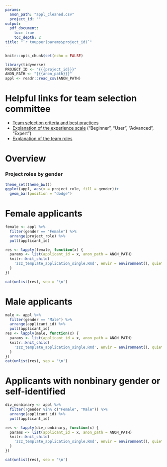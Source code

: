 ```yaml
---
params:
  anon_path: "appl_cleaned.csv"
  project_id: ""
output: 
  pdf_document:
    toc: true
    toc_depth: 2
title: "`r toupper(params$project_id)`"
---
```


```r
knitr::opts_chunk$set(echo = FALSE)
```

```r
library(tidyverse)
PROJECT_ID <- "{{{project_id}}}"
ANON_PATH <- "{{{anon_path}}}"
appl <- readr::read_csv(ANON_PATH)
```

# Helpful links for team selection committee
- [Team selection criteria and best practices](https://docs.correlaid.org/project-manual/project-coordinators/ideation-finding-a-team#team-selection-call)
- [Explanation of the experience scale](https://docs.correlaid.org/project-manual/data4good-projects#experience-scale) ("Beginner", "User", "Advanced", "Expert") 
- [Explanation of the team roles](https://docs.correlaid.org/project-manual/data4good-projects#which-project-role)

# Overview
### Project roles by gender
```r
theme_set(theme_bw())
ggplot(appl, aes(x = project_role, fill = gender))+
  geom_bar(position = "dodge")
```
# Female applicants

```r
female <- appl %>% 
  filter(gender == "Female") %>% 
  arrange(project_role) %>% 
  pull(applicant_id)

res <- lapply(female, function(x) {
  params <- list(applicant_id = x, anon_path = ANON_PATH)
  knitr::knit_child(
    'zzz_template_application_single.Rmd', envir = environment(), quiet = TRUE
  )
})

cat(unlist(res), sep = '\n')
```


# Male applicants
```r
male <- appl %>% 
  filter(gender == "Male") %>% 
  arrange(applicant_id) %>% 
  pull(applicant_id)
res <- lapply(male, function(x) {
  params <- list(applicant_id = x, anon_path = ANON_PATH)
  knitr::knit_child(
    'zzz_template_application_single.Rmd', envir = environment(), quiet = TRUE
  )
})
cat(unlist(res), sep = '\n')
```

# Applicants with nonbinary gender or self-identified
```r
div_nonbinary <- appl %>% 
  filter(!gender %in% c("Female", "Male")) %>% 
  arrange(applicant_id) %>% 
  pull(applicant_id)

res <- lapply(div_nonbinary, function(x) {
  params <- list(applicant_id = x, anon_path = ANON_PATH)
  knitr::knit_child(
    'zzz_template_application_single.Rmd', envir = environment(), quiet = TRUE
  )
})

cat(unlist(res), sep = '\n')
```


